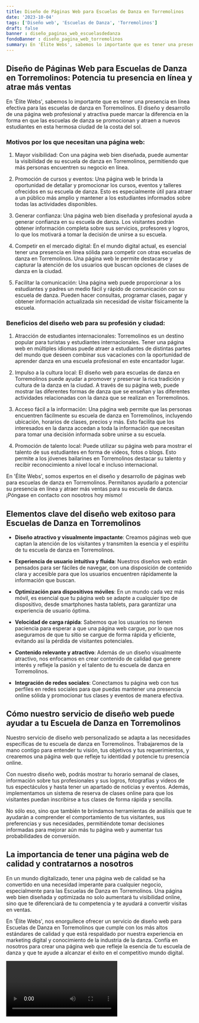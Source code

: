 ```yaml
---
title: Diseño de Páginas Web para Escuelas de Danza en Torremolinos
date: '2023-10-04'
tags: ['Diseño web', 'Escuelas de Danza', 'Torremolinos']
draft: false
banner : diseño_paginas_web_escuelasdedanza
fondoBanner : diseño_pagina_web_torremolinos
summary: En 'Élite Webs', sabemos lo importante que es tener una presencia en línea efectiva para las escuelas de danza en Torremolinos. El diseño y desarrollo de una página web profesional y atractiva puede marcar la diferencia en la forma en que las escuelas de danza se promocionan y atraen a nuevos estudiantes en esta hermosa ciudad de la costa del sol.
---
```


## Diseño de Páginas Web para Escuelas de Danza en Torremolinos: Potencia tu presencia en línea y atrae más ventas

En 'Élite Webs', sabemos lo importante que es tener una presencia en línea efectiva para las escuelas de danza en Torremolinos. El diseño y desarrollo de una página web profesional y atractiva puede marcar la diferencia en la forma en que las escuelas de danza se promocionan y atraen a nuevos estudiantes en esta hermosa ciudad de la costa del sol.

### Motivos por los que necesitan una página web:

1. Mayor visibilidad: Con una página web bien diseñada, puede aumentar la visibilidad de su escuela de danza en Torremolinos, permitiendo que más personas encuentren su negocio en línea.

2. Promoción de cursos y eventos: Una página web le brinda la oportunidad de detallar y promocionar los cursos, eventos y talleres ofrecidos en su escuela de danza. Esto es especialmente útil para atraer a un público más amplio y mantener a los estudiantes informados sobre todas las actividades disponibles.

3. Generar confianza: Una página web bien diseñada y profesional ayuda a generar confianza en su escuela de danza. Los visitantes podrán obtener información completa sobre sus servicios, profesores y logros, lo que los motivará a tomar la decisión de unirse a su escuela.

4. Competir en el mercado digital: En el mundo digital actual, es esencial tener una presencia en línea sólida para competir con otras escuelas de danza en Torremolinos. Una página web le permite destacarse y capturar la atención de los usuarios que buscan opciones de clases de danza en la ciudad.

5. Facilitar la comunicación: Una página web puede proporcionar a los estudiantes y padres un medio fácil y rápido de comunicación con su escuela de danza. Pueden hacer consultas, programar clases, pagar y obtener información actualizada sin necesidad de visitar físicamente la escuela.

### Beneficios del diseño web para su profesión y ciudad:

1. Atracción de estudiantes internacionales: Torremolinos es un destino popular para turistas y estudiantes internacionales. Tener una página web en múltiples idiomas puede atraer a estudiantes de distintas partes del mundo que deseen combinar sus vacaciones con la oportunidad de aprender danza en una escuela profesional en este encantador lugar.

2. Impulso a la cultura local: El diseño web para escuelas de danza en Torremolinos puede ayudar a promover y preservar la rica tradición y cultura de la danza en la ciudad. A través de su página web, puede mostrar las diferentes formas de danza que se enseñan y las diferentes actividades relacionadas con la danza que se realizan en Torremolinos.

3. Acceso fácil a la información: Una página web permite que las personas encuentren fácilmente su escuela de danza en Torremolinos, incluyendo ubicación, horarios de clases, precios y más. Esto facilita que los interesados en la danza accedan a toda la información que necesitan para tomar una decisión informada sobre unirse a su escuela.

4. Promoción de talento local: Puede utilizar su página web para mostrar el talento de sus estudiantes en forma de videos, fotos o blogs. Esto permite a los jóvenes bailarines en Torremolinos destacar su talento y recibir reconocimiento a nivel local e incluso internacional.

En 'Élite Webs', somos expertos en el diseño y desarrollo de páginas web para escuelas de danza en Torremolinos. Permítanos ayudarlo a potenciar su presencia en línea y atraer más ventas para su escuela de danza. ¡Póngase en contacto con nosotros hoy mismo!

<GifSeo />

<Cta />

## Elementos clave del diseño web exitoso para Escuelas de Danza en Torremolinos

- **Diseño atractivo y visualmente impactante**: Creamos páginas web que captan la atención de los visitantes y transmiten la esencia y el espíritu de tu escuela de danza en Torremolinos.

- **Experiencia de usuario intuitiva y fluida**: Nuestros diseños web están pensados para ser fáciles de navegar, con una disposición de contenido clara y accesible para que los usuarios encuentren rápidamente la información que buscan.

- **Optimización para dispositivos móviles**: En un mundo cada vez más móvil, es esencial que tu página web se adapte a cualquier tipo de dispositivo, desde smartphones hasta tablets, para garantizar una experiencia de usuario óptima.

- **Velocidad de carga rápida**: Sabemos que los usuarios no tienen paciencia para esperar a que una página web cargue, por lo que nos aseguramos de que tu sitio se cargue de forma rápida y eficiente, evitando así la pérdida de visitantes potenciales.

- **Contenido relevante y atractivo**: Además de un diseño visualmente atractivo, nos enfocamos en crear contenido de calidad que genere interés y refleje la pasión y el talento de tu escuela de danza en Torremolinos.

- **Integración de redes sociales**: Conectamos tu página web con tus perfiles en redes sociales para que puedas mantener una presencia online sólida y promocionar tus clases y eventos de manera efectiva.

## Cómo nuestro servicio de diseño web puede ayudar a tu Escuela de Danza en Torremolinos

Nuestro servicio de diseño web personalizado se adapta a las necesidades específicas de tu escuela de danza en Torremolinos. Trabajaremos de la mano contigo para entender tu visión, tus objetivos y tus requerimientos, y crearemos una página web que refleje tu identidad y potencie tu presencia online.

Con nuestro diseño web, podrás mostrar tu horario semanal de clases, información sobre tus profesionales y sus logros, fotografías y videos de tus espectáculos y hasta tener un apartado de noticias y eventos. Además, implementamos un sistema de reserva de clases online para que los visitantes puedan inscribirse a tus clases de forma rápida y sencilla.

No sólo eso, sino que también te brindamos herramientas de análisis que te ayudarán a comprender el comportamiento de tus visitantes, sus preferencias y sus necesidades, permitiéndote tomar decisiones informadas para mejorar aún más tu página web y aumentar tus probabilidades de conversión.

## La importancia de tener una página web de calidad y contratarnos a nosotros

En un mundo digitalizado, tener una página web de calidad se ha convertido en una necesidad imperante para cualquier negocio, especialmente para las Escuelas de Danza en Torremolinos. Una página web bien diseñada y optimizada no solo aumentará tu visibilidad online, sino que te diferenciará de tu competencia y te ayudará a convertir visitas en ventas.

En 'Élite Webs', nos enorgullece ofrecer un servicio de diseño web para Escuelas de Danza en Torremolinos que cumple con los más altos estándares de calidad y que está respaldado por nuestra experiencia en marketing digital y conocimiento de la industria de la danza. Confía en nosotros para crear una página web que refleje la esencia de tu escuela de danza y que te ayude a alcanzar el éxito en el competitivo mundo digital.

<Video />

<CtaBot job='Escuelas de Danza' city='Torremolinos'/>

<Gmaps query='Torremolinos+españa+maps' />